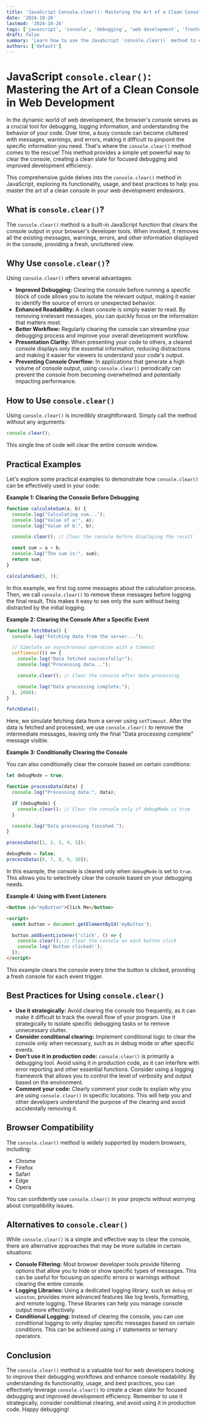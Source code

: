 ```yaml
---
title: 'JavaScript Console.clear(): Mastering the Art of a Clean Console in Web Development'
date: '2024-10-26'
lastmod: '2024-10-26'
tags: ['javascript', 'console', 'debugging', 'web development', 'frontend']
draft: false
summary: 'Learn how to use the JavaScript `console.clear()` method to enhance debugging workflows and improve console readability in your web development projects. Explore practical examples and best practices for effective use.'
authors: ['default']
---
```


# JavaScript `console.clear()`: Mastering the Art of a Clean Console in Web Development

In the dynamic world of web development, the browser's console serves as a crucial tool for debugging, logging information, and understanding the behavior of your code. Over time, a busy console can become cluttered with messages, warnings, and errors, making it difficult to pinpoint the specific information you need.  That's where the `console.clear()` method comes to the rescue!  This method provides a simple yet powerful way to clear the console, creating a clean slate for focused debugging and improved development efficiency.

This comprehensive guide delves into the `console.clear()` method in JavaScript, exploring its functionality, usage, and best practices to help you master the art of a clean console in your web development endeavors.

## What is `console.clear()`?

The `console.clear()` method is a built-in JavaScript function that clears the console output in your browser's developer tools.  When invoked, it removes all the existing messages, warnings, errors, and other information displayed in the console, providing a fresh, uncluttered view.

## Why Use `console.clear()`?

Using `console.clear()` offers several advantages:

*   **Improved Debugging:**  Clearing the console before running a specific block of code allows you to isolate the relevant output, making it easier to identify the source of errors or unexpected behavior.
*   **Enhanced Readability:**  A clean console is simply easier to read.  By removing irrelevant messages, you can quickly focus on the information that matters most.
*   **Better Workflow:**  Regularly clearing the console can streamline your debugging process and improve your overall development workflow.
*   **Presentation Clarity:** When presenting your code to others, a cleared console displays only the essential information, reducing distractions and making it easier for viewers to understand your code's output.
*   **Preventing Console Overflow:**  In applications that generate a high volume of console output, using `console.clear()` periodically can prevent the console from becoming overwhelmed and potentially impacting performance.

## How to Use `console.clear()`

Using `console.clear()` is incredibly straightforward.  Simply call the method without any arguments:

```javascript
console.clear();
```

This single line of code will clear the entire console window.

## Practical Examples

Let's explore some practical examples to demonstrate how `console.clear()` can be effectively used in your code:

**Example 1: Clearing the Console Before Debugging**

```javascript
function calculateSum(a, b) {
  console.log("Calculating sum...");
  console.log("Value of a:", a);
  console.log("Value of b:", b);

  console.clear(); // Clear the console before displaying the result

  const sum = a + b;
  console.log("The sum is:", sum);
  return sum;
}

calculateSum(5, 3);
```

In this example, we first log some messages about the calculation process. Then, we call `console.clear()` to remove these messages before logging the final result. This makes it easy to see only the sum without being distracted by the initial logging.

**Example 2: Clearing the Console After a Specific Event**

```javascript
function fetchData() {
  console.log("Fetching data from the server...");

  // Simulate an asynchronous operation with a timeout
  setTimeout(() => {
    console.log("Data fetched successfully!");
    console.log("Processing data...");

    console.clear(); // Clear the console after data processing

    console.log("Data processing complete.");
  }, 2000);
}

fetchData();
```

Here, we simulate fetching data from a server using `setTimeout`. After the data is fetched and processed, we use `console.clear()` to remove the intermediate messages, leaving only the final "Data processing complete" message visible.

**Example 3:  Conditionally Clearing the Console**

You can also conditionally clear the console based on certain conditions:

```javascript
let debugMode = true;

function processData(data) {
  console.log("Processing data:", data);

  if (debugMode) {
    console.clear(); // Clear the console only if debugMode is true
  }

  console.log("Data processing finished.");
}

processData([1, 2, 3, 4, 5]);

debugMode = false;
processData([6, 7, 8, 9, 10]);
```

In this example, the console is cleared only when `debugMode` is set to `true`. This allows you to selectively clear the console based on your debugging needs.

**Example 4:  Using with Event Listeners**

```html
<button id="myButton">Click Me</button>

<script>
  const button = document.getElementById('myButton');

  button.addEventListener('click', () => {
    console.clear(); // Clear the console on each button click
    console.log('Button clicked!');
  });
</script>
```

This example clears the console every time the button is clicked, providing a fresh console for each event trigger.

## Best Practices for Using `console.clear()`

*   **Use it strategically:**  Avoid clearing the console too frequently, as it can make it difficult to track the overall flow of your program.  Use it strategically to isolate specific debugging tasks or to remove unnecessary clutter.
*   **Consider conditional clearing:**  Implement conditional logic to clear the console only when necessary, such as in debug mode or after specific events.
*   **Don't use it in production code:**  `console.clear()` is primarily a debugging tool.  Avoid using it in production code, as it can interfere with error reporting and other essential functions. Consider using a logging framework that allows you to control the level of verbosity and output based on the environment.
*   **Comment your code:**  Clearly comment your code to explain why you are using `console.clear()` in specific locations.  This will help you and other developers understand the purpose of the clearing and avoid accidentally removing it.

## Browser Compatibility

The `console.clear()` method is widely supported by modern browsers, including:

*   Chrome
*   Firefox
*   Safari
*   Edge
*   Opera

You can confidently use `console.clear()` in your projects without worrying about compatibility issues.

## Alternatives to `console.clear()`

While `console.clear()` is a simple and effective way to clear the console, there are alternative approaches that may be more suitable in certain situations:

*   **Console Filtering:**  Most browser developer tools provide filtering options that allow you to hide or show specific types of messages. This can be useful for focusing on specific errors or warnings without clearing the entire console.
*   **Logging Libraries:**  Using a dedicated logging library, such as `debug` or `winston`, provides more advanced features like log levels, formatting, and remote logging. These libraries can help you manage console output more effectively.
*   **Conditional Logging:**  Instead of clearing the console, you can use conditional logging to only display specific messages based on certain conditions. This can be achieved using `if` statements or ternary operators.

## Conclusion

The `console.clear()` method is a valuable tool for web developers looking to improve their debugging workflows and enhance console readability. By understanding its functionality, usage, and best practices, you can effectively leverage `console.clear()` to create a clean slate for focused debugging and improved development efficiency. Remember to use it strategically, consider conditional clearing, and avoid using it in production code.  Happy debugging!